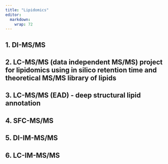 ```yaml
---
title: "Lipidomics"
editor: 
  markdown: 
    wrap: 72
---
```


## 1. DI-MS/MS

## 2. LC-MS/MS (data independent MS/MS) project for lipidomics using in silico retention time and theoretical MS/MS library of lipids

## 3. LC-MS/MS (EAD) - deep structural lipid annotation

## 4. SFC-MS/MS

## 5. DI-IM-MS/MS

## 6. LC-IM-MS/MS
